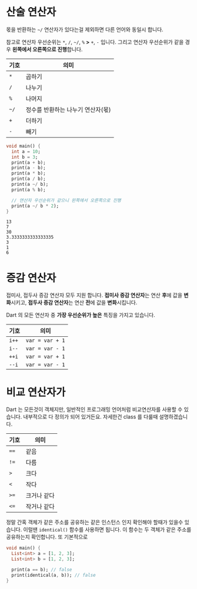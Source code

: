 # 산술 연산자

몫을 반환하는 `~/` 연산자가 있다는걸 제외하면 다른 언어와 동일시 합니다.

참고로 연산자 우선순위는 `*`, `/`, `~/`, `%` **>** `+`, `-` 입니다. 그리고 연산자 우선순위가 같을 경우 **왼쪽에서 오른쪽으로 진행**합니다.

| 기호 | 의미 |
|---|---|
| `*` | 곱하기 |
| `/` | 나누기 |
| `%` | 나머지 |
| `~/` | 정수를 반환하는 나누기 연산자(몫) |
| `+` | 더하기 |
| `-` | 빼기 |

```dart:main.dart
void main() {
  int a = 10;
  int b = 3;
  print(a + b);
  print(a - b);
  print(a * b);
  print(a / b);
  print(a ~/ b);
  print(a % b);

  // 연산자 우선순위가 같으니 왼쪽에서 오른쪽으로 진행
  print(a ~/ b * 2);
}
```

```bash:result
13
7
30
3.3333333333333335
3
1
6
```

# 증감 연산자

접미사, 접두사 증감 연산자 모두 지원 합니다. **접미사 증감 연산자**는 연산 **후**에 값을 **변화**시키고, **접두사 증감 연산자**는 연산 **전**에 값을 **변화**시킵니다.

Dart 의 모든 연산자 중 **가장 우선순위가 높은** 특징을 가지고 있습니다.

| 기호 | 의미 |
|---|---|
| `i++` | `var = var + 1` |
| `i--` | `var = var - 1` |
| `++i` | `var = var + 1` |
| `--i` | `var = var - 1` |

# 비교 연산자가

Dart 는 모든것이 객체지만, 일반적인 프로그래밍 언어처럼 비교연산자를 사용할 수 있습니다. 내부적으로 다 정의가 되어 있거든요. 자세한건 class 를 다룰때 설명하겠습니다.

| 기호 | 의미 |
|---|---|
| `==` | 같음 |
| `!=` | 다름 |
| `>` | 크다 |
| `<` | 작다 |
| `>=` | 크거나 같다 |
| `<=` | 작거나 같다 |

정말 간혹 객체가 같은 주소를 공유하는 같은 인스턴스 인지 확인해야 할때가 있을수 있습니다. 이럴땐 `identical()` 함수를 사용하면 됩니다. 이 함수는 두 객체가 같은 주소를 공유하는지 확인합니다. 또 기본적으로

```dart:main.dart
void main() {
  List<int> a = [1, 2, 3];
  List<int> b = [1, 2, 3];

  print(a == b); // false
  print(identical(a, b)); // false
}
```

```bash:result